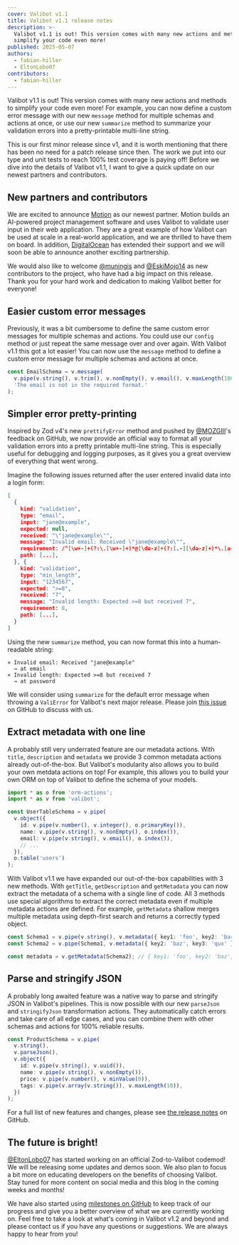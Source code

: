```yaml
---
cover: Valibot v1.1
title: Valibot v1.1 release notes
description: >-
  Valibot v1.1 is out! This version comes with many new actions and methods to
  simplify your code even more!
published: 2025-05-07
authors:
  - fabian-hiller
  - EltonLobo07
contributors:
  - fabian-hiller
---
```



Valibot v1.1 is out! This version comes with many new actions and methods to simplify your code even more! For example, you can now define a custom error message with our new <Link href="/api/message/">`message`</Link> method for multiple schemas and actions at once, or use our new <Link href="/api/summarize/">`summarize`</Link> method to summarize your validation errors into a pretty-printable multi-line string.

This is our first minor release since v1, and it is worth mentioning that there has been no need for a patch release since then. The work we put into our type and unit tests to reach 100% test coverage is paying off! Before we dive into the details of Valibot v1.1, I want to give a quick update on our newest partners and contributors.

## New partners and contributors

We are excited to announce [Motion](https://www.usemotion.com/) as our newest partner. Motion builds an AI-powered project management software and uses Valibot to validate user input in their web application. They are a great example of how Valibot can be used at scale in a real-world application, and we are thrilled to have them on board. In addition, [DigitalOcean](https://www.digitalocean.com/) has extended their support and we will soon be able to announce another exciting partnership.

We would also like to welcome [@muningis](https://github.com/muningis) and [@EskiMojo14](https://github.com/EskiMojo14) as new contributors to the project, who have had a big impact on this release. Thank you for your hard work and dedication to making Valibot better for everyone!

## Easier custom error messages

Previously, it was a bit cumbersome to define the same custom error messages for multiple schemas and actions. You could use our <Link href="/api/config/">`config`</Link> method or just repeat the same message over and over again. With Valibot v1.1 this got a lot easier! You can now use the <Link href="/api/message/">`message`</Link> method to define a custom error message for multiple schemas and actions at once.

```ts
const EmailSchema = v.message(
  v.pipe(v.string(), v.trim(), v.nonEmpty(), v.email(), v.maxLength(100)),
  'The email is not in the required format.'
);
```

## Simpler error pretty-printing

Inspired by Zod v4's new `prettifyError` method and pushed by [@MOZGIII](https://github.com/MOZGIII)'s feedback on GitHub, we now provide an official way to format all your validation errors into a pretty printable multi-line string. This is especially useful for debugging and logging purposes, as it gives you a great overview of everything that went wrong.

Imagine the following issues returned after the user entered invalid data into a login form:

```json
[
  {
    kind: "validation",
    type: "email",
    input: "jane@example",
    expected: null,
    received: "\"jane@example\"",
    message: "Invalid email: Received \"jane@example\"",
    requirement: /^[\w+-]+(?:\.[\w+-]+)*@[\da-z]+(?:[.-][\da-z]+)*\.[a-z]{2,}$/iu,
    path: [...],
  }, {
    kind: "validation",
    type: "min_length",
    input: "1234567",
    expected: ">=8",
    received: "7",
    message: "Invalid length: Expected >=8 but received 7",
    requirement: 8,
    path: [...],
  }
]
```

Using the new <Link href="/api/summarize/">`summarize`</Link> method, you can now format this into a human-readable string:

```
× Invalid email: Received "jane@example"
  → at email
× Invalid length: Expected >=8 but received 7
  → at password
```

We will consider using <Link href="/api/summarize/">`summarize`</Link> for the default error message when throwing a <Link href="/api/ValiError/">`ValiError`</Link> for Valibot's next major release. Please join [this issue](https://github.com/fabian-hiller/valibot/issues/1139) on GitHub to discuss with us.

## Extract metadata with one line

A probably still very underrated feature are our metadata actions. With <Link href="/api/title/">`title`</Link>, <Link href="/api/description/">`description`</Link> and <Link href="/api/metadata/">`metadata`</Link> we provide 3 common metadata actions already out-of-the-box. But Valibot's modularity also allows you to build your own metdata actions on top! For example, this allows you to build your own ORM on top of Valibot to define the schema of your models.

```ts
import * as o from 'orm-actions';
import * as v from 'valibot';

const UserTableSchema = v.pipe(
  v.object({
    id: v.pipe(v.number(), v.integer(), o.primaryKey()),
    name: v.pipe(v.string(), v.nonEmpty(), o.index()),
    email: v.pipe(v.string(), v.email(), o.index()),
    // ...
  }),
  o.table('users')
);
```

With Valibot v1.1 we have expanded our out-of-the-box capabilities with 3 new methods. With <Link href="/api/getTitle/">`getTitle`</Link>, <Link href="/api/getDescription/">`getDescription`</Link> and <Link href="/api/getMetadata/">`getMetadata`</Link> you can now extract the metadata of a schema with a single line of code. All 3 methods use special algorithms to extract the correct metadata even if multiple metadata actions are defined. For example, <Link href="/api/getMetadata/">`getMetadata`</Link> shallow merges multiple metadata using depth-first search and returns a correctly typed object.

```ts
const Schema1 = v.pipe(v.string(), v.metadata({ key1: 'foo', key2: 'bar' }));
const Schema2 = v.pipe(Schema1, v.metadata({ key2: 'baz', key3: 'qux' }));

const metadata = v.getMetadata(Schema2); // { key1: 'foo', key2: 'baz', key3: 'qux' }
```

## Parse and stringify JSON

A probably long awaited feature was a native way to parse and stringify JSON in Valibot's pipelines. This is now possible with our new <Link href="/api/parseJson/">`parseJson`</Link> and <Link href="/api/stringifyJson/">`stringifyJson`</Link> transformation actions. They automatically catch errors and take care of all edge cases, and you can combine them with other schemas and actions for 100% reliable results.

```ts
const ProductSchema = v.pipe(
  v.string(),
  v.parseJson(),
  v.object({
    id: v.pipe(v.string(), v.uuid()),
    name: v.pipe(v.string(), v.nonEmpty()),
    price: v.pipe(v.number(), v.minValue(0)),
    tags: v.pipe(v.array(v.string()), v.maxLength(10)),
  })
);
```

For a full list of new features and changes, please see [the release notes](https://github.com/fabian-hiller/valibot/releases/tag/v1.1.0) on GitHub.

## The future is bright!

[@EltonLobo07](https://github.com/EltonLobo07) has started working on an official Zod-to-Valibot codemod! We will be releasing some updates and demos soon. We also plan to focus a bit more on educating developers on the benefits of choosing Valibot. Stay tuned for more content on social media and this blog in the coming weeks and months!

We have also started using [milestones on GitHub](https://github.com/fabian-hiller/valibot/milestones) to keep track of our progress and give you a better overview of what we are currently working on. Feel free to take a look at what's coming in Valibot v1.2 and beyond and please contact us if you have any questions or suggestions. We are always happy to hear from you!
